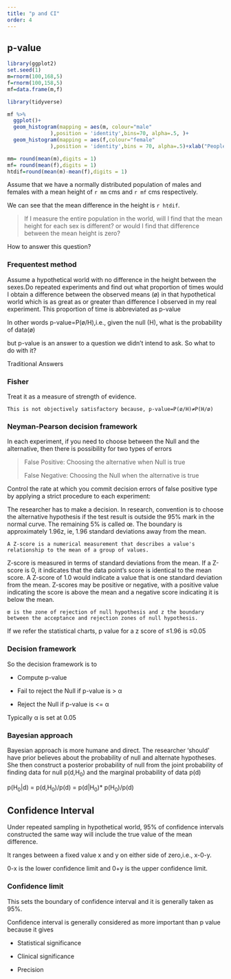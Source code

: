 ```yaml
---
title: "p and CI"
order: 4
---
```


## p-value

```r
library(ggplot2)
set.seed(1)
m=rnorm(100,168,5)
f=rnorm(100,158,5)
mf=data.frame(m,f)
```

```r
library(tidyverse)
```

```r
mf %>%
  ggplot()+
  geom_histogram(mapping = aes(m, colour="male"
              ),position = 'identity',bins=70, alpha=.5, )+
  geom_histogram(mapping = aes(f,colour="female"
              ),position = 'identity',bins = 70, alpha=.5)+xlab("People")
```

```r

mm= round(mean(m),digits = 1)
mf= round(mean(f),digits = 1)
htdif=round(mean(m)-mean(f),digits = 1)
```

Assume that we have a normally distributed population of males and females with a mean height of `r mm` cms and `r mf` cms respectively.

We can see that the mean difference in the height is `r htdif`.

> If I measure the entire population in the world, will I find that the mean height for each sex is different? or would I find that difference between the mean height is zero?

How to answer this question?

### Frequentest method

Assume a hypothetical world with no difference in the height between the sexes.Do repeated experiments and find out what proportion of times would I obtain a difference between the observed means (ø) in that hypothetical world which is as great as or greater than difference I observed in my real experiment. This proportion of time is abbreviated as p-value

In other words p-value=P(ø/H),i.e., given the null (H), what is the probability of data(ø)

but p-value is an answer to a question we didn't intend to ask. So what to do with it?

Traditional Answers

### Fisher

Treat it as a measure of strength of evidence.

`This is not objectively satisfactory because, p-value=P(ø/H)≠P(H/ø)`

### Neyman-Pearson decision framework

In each experiment, if you need to choose between the Null and the alternative, then there is possibility for two types of errors

> False Positive: Choosing the alternative when Null is true
>
> False Negative: Choosing the Null when the alternative is true

Control the rate at which you commit decision errors of false positive type by applying a strict procedure to each experiment:

The researcher has to make a decision. In research, convention is to choose the alternative hypothesis if the test result is outside the 95% mark in the normal curve. The remaining 5% is called œ. The boundary is approximately 1.96z, ie, 1.96 standard deviations away from the mean.

`A Z-score is a numerical measurement that describes a value's relationship to the mean of a group of values.`

Z-score is measured in terms of standard deviations from the mean. If a Z-score is 0, it indicates that the data point's score is identical to the mean score. A Z-score of 1.0 would indicate a value that is one standard deviation from the mean. Z-scores may be positive or negative, with a positive value indicating the score is above the mean and a negative score indicating it is below the mean.

`œ is the zone of rejection of null hypothesis and z the boundary between the acceptance and rejection zones of null hypothesis.`

If we refer the statistical charts, p value for a z score of ≤1.96 is ≤0.05

### Decision framework

So the decision framework is to

-   Compute p-value

-   Fail to reject the Null if p-value is \> α

-   Reject the Null if p-value is \<= α

Typically α is set at 0.05

### Bayesian approach

Bayesian approach is more humane and direct. The researcher 'should' have prior believes about the probability of null and alternate hypotheses. She then construct a posterior probability of null from the joint probability of finding data for null p(d,H~0~) and the marginal probability of data p(d)

p(H~0~\|d) = p(d,H~0~)/p(d) = p(d\|H~0~)\* p(H~0~)/p(d)

## Confidence Interval

Under repeated sampling in hypothetical world, 95% of confidence intervals constructed the same way will include the true value of the mean difference.

It ranges between a fixed value x and y on either side of zero,i.e., x-0-y.

0-x is the lower confidence limit and 0+y is the upper confidence limit.

### Confidence limit

This sets the boundary of confidence interval and it is generally taken as 95%.

Confidence interval is generally considered as more important than p value because it gives

-   Statistical significance

-   Clinical significance

-   Precision
